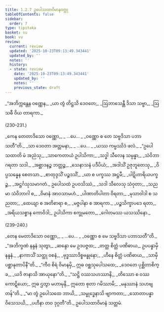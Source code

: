 ```yaml
---
title: 1.2.7 ဥပေါသထာဝိမာနဝတ္ထု
tableOfContents: false
sidebar:
  order: 7
type: tipitaka
basket: su
book: vv
review:
  current: review
  updated: '2025-10-23T09:13:49.343441'
  updated_by: ''
  notes: ''
  history:
  - state: review
    date: '2025-10-23T09:13:49.343441'
    updated_by: ''
    notes: ''
    previous_state: draft
---
```



<ReviewStatus review={frontmatter.review} showDetails={true} />

<HypothesisAnnotation frontmatter={frontmatter} />

<DynamicBreadcrumb />

<Division number="229" book="vv" e="ch" v="19" p="29">

<Paragraph number="255" type="verses" book="vv">
_“အဘိက္ကန္တေန ဝဏ္ဏေန,_  
_ယာ တွံ တိဋ္ဌသိ ဒေဝတေ;_  
_ဩဘာသေန္တီ ဒိသာ သဗ္ဗာ,_  
_ဩသဓီ ဝိယ တာရကာ._  


(230–231.)
</Paragraph>

<Paragraph number="256" type="verses" book="vv">
_ကေန တေတာဒိသော ဝဏ္ဏော,_  
_ …ပေ… _  
_ဝဏ္ဏော စ တေ သဗ္ဗဒိသာ ပဘာသတီ”တိ._  

</Paragraph>

</Division>
<Division number="232" book="vv" e="ch" v="19" p="29">

<Paragraph number="257" type="verses" book="vv">
_သာ ဒေဝတာ အတ္တမနာ,_  
_ …ပေ… _  
_ယဿ ကမ္မဿိဒံ ဖလံ._  

</Paragraph>

</Division>
<Division number="233" book="vv" e="ch" v="19" p="29">

<Paragraph number="258" type="verses" book="vv">
_“ဥပေါသထာတိ မံ အညံသု,_  
_သာကေတာယံ ဥပါသိကာ;_  
_သဒ္ဓါ သီလေန သမ္ပန္နာ,_  
_သံဝိဘာဂရတာ သဒါ._  

</Paragraph>

</Division>
<Division number="234" book="vv" e="ch" v="19" p="29">

<Paragraph number="259" type="verses" book="vv">
_အစ္ဆာဒနဉ္စ ဘတ္တဉ္စ,_  
_သေနာသနံ ပဒီပိယံ;_  
_အဒါသိံ ဥဇုဘူတေသု,_  
_ဝိပ္ပသန္နေန စေတသာ._  

</Paragraph>

</Division>
<Division number="235" book="vv" e="ch" v="19" p="29">

<Paragraph number="260" type="verses" book="vv">
_စာတုဒ္ဒသိံ ပဉ္စဒသိံ,_  
_ယာ စ ပက္ခဿ အဋ္ဌမီ;_  
_ပါဋိဟာရိယပက္ခဉ္စ,_  
_အဋ္ဌင်္ဂသုသမာဂတံ._  

</Paragraph>

</Division>
<Division number="236" book="vv" e="ch" v="19" p="29">

<Paragraph number="261" type="verses" book="vv">
ဥပေါသထံ ဥပဝသိဿံ,_  
_သဒါ သီလေသု သံဝုတာ;_  
_သညမာ သံဝိဘာဂါ စ,_  
_ဝိမာနံ အာဝသာမဟံ._  

</Paragraph>

</Division>
<Division number="237" book="vv" e="ch" v="19" p="29">

<Paragraph number="262" type="verses" book="vv">
_ပါဏာတိပါတာ ဝိရတာ,_  
_မုသာဝါဒါ စ သညတာ;_  
_ထေယျာ စ အတိစာရာ စ,_  
_မဇ္ဇပါနာ စ အာရကာ._  

</Paragraph>

</Division>
<Division number="238" book="vv" e="ch" v="19" p="29">

<Paragraph number="263" book="vv">
_ပဉ္စသိက္ခာပဒေ ရတာ,_  
_အရိယသစ္စာန ကောဝိဒါ;_  
ဥပါသိကာ စက္ခုမတော,_  
_ဂေါတမဿ ယသဿိနော._  


(239–240.)
</Paragraph>

<Paragraph number="264" type="verses" book="vv">
_တေန မေတာဒိသော ဝဏ္ဏော,_  
_ …ပေ… _  
_ဝဏ္ဏော စ မေ သဗ္ဗဒိသာ ပဘာသတီ”တိ._  

</Paragraph>

</Division>
<Division number="241" book="vv" e="ch" v="19" p="29">

<Paragraph number="265" type="verses" book="vv">
_“အဘိက္ခဏံ နန္ဒနံ သုတွာ,_  
_ဆန္ဒော မေ ဥဒပဇ္ဇထ;_  
_တတ္ထ စိတ္တံ ပဏိဓာယ,_  
ဥပပန္နာမှိ နန္ဒနံ._  

</Paragraph>

</Division>
<Division number="242" book="vv" e="ch" v="19" p="29">

<Paragraph number="266" type="verses" book="vv">
_နာကာသိံ သတ္ထု ဝစနံ,_  
_ဗုဒ္ဓဿာဒိစ္စဗန္ဓုနော;_  
_ဟီနေ စိတ္တံ ပဏိဓာယ,_  
_သာမှိ ပစ္ဆာနုတာပိနီ”တိ._  

</Paragraph>

</Division>
<Division number="243" book="vv" e="ch" v="19" p="29">

<Paragraph number="267" type="verses" book="vv">
_“ကီဝ စိရံ ဝိမာနမှိ,_  
ဣဓ ဝစ္ဆသုပေါသထေ;_  
_ဒေဝတေ ပုစ္ဆိတာစိက္ခ,_  
_ယဒိ ဇာနာသိ အာယုနော”တိ._  

</Paragraph>

</Division>
<Division number="244" book="vv" e="ch" v="19" p="30">

<Paragraph number="268" book="vv">
_“သဋ္ဌိ ဝဿသဟဿာနိ,_  
_တိဿော စ ဝဿကောဋိယော;_  
ဣဓ ဌတွာ မဟာမုနိ,_  
ဣတော စုတာ ဂမိဿာမိ;_  
_မနုဿာနံ သဟဗျတန်”တိ._  

</Paragraph>

</Division>
<Division number="245" book="vv" e="ch" v="19" p="30">

<Paragraph number="269" type="verses" book="vv">
_“မာ တွံ ဥပေါသထေ ဘာယိ,_  
_သမ္ဗုဒ္ဓေနာသိ ဗျာကတာ;_  
_သောတာပန္နာ ဝိသေသယိ,_  
_ပဟီနာ တဝ ဒုဂ္ဂတီ”တိ._  


</Paragraph>
</Division>

<Paragraph number="270" type="center" book="vv">
ဥပေါသထာဝိမာနံ သတ္တမံ.
</Paragraph>